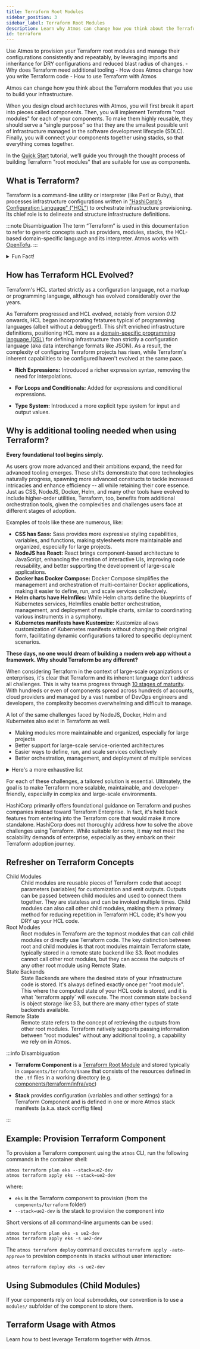 ```yaml
---
title: Terraform Root Modules
sidebar_position: 3
sidebar_label: Terraform Root Modules
description: Learn why Atmos can change how you think about the Terraform modules that you use to build your infrastructure. 
id: terraform
---
```


<Intro>
Use Atmos to provision your Terraform root modules and manage their configurations consistently and repeatably, 
by leveraging imports and inheritance for DRY configurations and reduced blast radius of changes.
</Intro>

<KeyPoints>
- Why does Terraform need additional tooling
- How does Atmos change how you write Terraform code
- How to use Terraform with Atmos
</KeyPoints>

Atmos can change how you think about the Terraform modules that you use to build your infrastructure. 

When you design cloud architectures with Atmos, you will first break it apart into pieces called components. 
Then, you will implement Terraform "root modules" for each of your components. 
To make them highly reusable, they should serve a "single purpose" so that they are the smallest possible 
unit of infrastructure managed in the software development lifecycle (SDLC).
Finally, you will connect your components together using stacks, so that everything comes together. 

In the [Quick Start](/quick-start/simple) tutorial, we’ll guide you through the thought process of building Terraform "root modules" that are suitable for use as components.

## What is Terraform?

Terraform is a command-line utility or interpreter (like Perl or Ruby), that processes infrastructure configurations 
written in ["HashiCorp's Configuration Language" ("HCL")](https://en.wikipedia.org/wiki/HCL) to orchestrate infrastructure provisioning. 
Its chief role is to delineate and structure infrastructure definitions. 

:::note Disambiguation
The term “Terraform” is used in this documentation to refer to generic concepts such as providers, modules, stacks, the 
HCL-based domain-specific language and its interpreter. Atmos works with [OpenTofu](/core-concepts/projects/configuration/opentofu).
:::


<details>
<summary>Fun Fact!</summary>

HCL is backward compatible with JSON, although it's not a strict superset of JSON. 
HCL is more human-friendly and readable, while JSON is often used for machine-generated configurations. 
This means you can write Terraform configurations in HCL or JSON, and Terraform will understand them. 
This feature is particularly useful for programmatically generating configurations or integration with systems that already use JSON.
</details>

## How has Terraform HCL Evolved?

Terraform's HCL started strictly as a configuration language, not a markup or programming language, although has evolved
considerably over the years. 

As Terraform progressed and HCL evolved, notably from version _0.12_ onwards, HCL began incorporating fetatures typical
of programming languages (albeit without a debugger!). This shift enriched infrastructure definitions, positioning HCL
more as a [domain-specific programming language (DSL)](https://en.wikipedia.org/wiki/Domain-specific_language) for
defining infrastructure than strictly a configuration language (aka data interchange formats like JSON). As a result,
the complexity of configuring Terraform projects has risen, while Terraform's inherent capabilities to be configured
haven't evolved at the same pace.

- **Rich Expressions:** Introduced a richer expression syntax, removing the need for interpolations.

- **For Loops and Conditionals:** Added for expressions and conditional expressions.

- **Type System:** Introduced a more explicit type system for input and output values.

## Why is additional tooling needed when using Terraform?

**Every foundational tool begins simply.**

As users grow more advanced and their ambitions expand, the need for advanced tooling emerges. These shifts demonstrate that core
technologies naturally progress, spawning more advanced constructs to tackle increased intricacies and enhance efficiency -- all
while retaining their core essence. Just as CSS, NodeJS, Docker, Helm, and many other tools have evolved to
include higher-order utilities, Terraform, too, benefits from additional orchestration tools, given the complexities and challenges
users face at different stages of adoption.

Examples of tools like these are numerous, like:

- **CSS has Sass:** Sass provides more expressive styling capabilities, variables, and functions, making stylesheets more maintainable and organized, especially for large projects.
- **NodeJS has React:** React brings component-based architecture to JavaScript, enhancing the creation of interactive UIs, improving code reusability, and better supporting the development of large-scale applications.
- **Docker has Docker Compose:** Docker Compose simplifies the management and orchestration of multi-container Docker applications, making it easier to define, run, and scale services collectively.
- **Helm charts have Helmfiles:** While Helm charts define the blueprints of Kubernetes services, Helmfiles enable better orchestration, management, and deployment of multiple charts, similar to coordinating various instruments in a symphony.
- **Kubernetes manifests have Kustomize:** Kustomize allows customization of Kubernetes manifests without changing their original form, facilitating dynamic configurations tailored to specific deployment scenarios.

**These days, no one would dream of building a modern web app without a framework. Why should Terraform be any different?**

When considering Terraform in the context of large-scale organizations or enterprises, it's clear that Terraform and its inherent language don't address all challenges. This is why teams progress through [10 stages of maturity](/introduction/why-atmos). With hundreds or even of components spread across hundreds of accounts, cloud providers and managed by a vast number of DevOps engineers and developers, the complexity becomes overwhelming and difficult to manage.

A lot of the same challenges faced by NodeJS, Docker, Helm and Kubernetes also exist in Terraform as well.

- Making modules more maintainable and organized, especially for large projects
- Better support for large-scale service-oriented architectures
- Easier ways to define, run, and scale services collectively
- Better orchestration, management, and deployment of multiple services

<details>
<summary>Here's a more exhaustive list</summary>

- **Lack of DRY Configurations**: Terraform does not inherently support hierarchical configurations. There's no support for [deep merging configurations](https://github.com/hashicorp/terraform/issues/24987), making manual `varfile` maintenance unscalable. This makes it more difficult to enforce organizational standards, security controls, tagging, and policies.
- **State Management**: Managing Terraform's state, especially at scale, lacks inherent strategies for handling complexities such as access controls, multi-region, and Disaster Recovery (DR).
- **Limited Modularization**: Structuring configurations modularly while promoting code reuse is cumbersome.
- **Manual Initialization**: Backend initialization, module downloads, and other setup tasks require manual steps before executing `terraform apply`. This ties into the need for some kind of workflow tool.
- **Dependency Management**: Community edition of Terraform doesn't provide any mechanisms for orchestrating dependencies among root modules.
- **Absence of Stack Management**: Organizing configurations into structured stacks isn't a built-in feature of the community edition.
- **Lack of Automatic Dependency Ordering**: Standalone Terraform doesn't inherently determine execution order based on inter-stack dependencies.
- **No Native Workflow Automation and Standardization**: Dynamic workflow executions, such as having a unified workflow both in CI/CD platforms like GitHub Actions (GHA) and locally, are not inherently supported. Workflow standardization and automation capabilities do not exist, making provisioning and management tasks more manual, or relying on custom scripts, Makefiles, or other tooling.
- **Basic Environment Management**: Managing configurations across multiple environments can become complex without higher-level tooling.
</details>

For each of these challenges, a tailored solution is essential. Ultimately, the goal is to make Terraform more scalable, maintainable, and developer-friendly, especially in complex and large-scale environments.

HashiCorp primarily offers foundational guidance on Terraform and pushes companies instead toward Terraform Enterprise. In fact, it's held back features from entering into the Terraform core that would make it more standalone. HashiCorp does not thoroughly address how to solve the above challenges using Terraform. While suitable for some, it may not meet the scalability demands of enterprise, especially as they embark on their Terraform adoption journey.

## Refresher on Terraform Concepts

<dl>
<dt>Child Modules</dt>
<dd>Child modules are reusable pieces of Terraform code that accept parameters (variables) for customization and emit outputs.
    Outputs can be passed between child modules and used to connect them together.
    They are stateless and can be invoked multiple times. Child modules can also call other child modules, making
    them a primary method for reducing repetition in Terraform HCL code; it's how you DRY up your HCL code.</dd>

<dt>Root Modules</dt>
<dd>Root modules in Terraform are the topmost modules that can call child modules or directly use Terraform code. 
    The key distinction between root and child modules is that root modules maintain Terraform state, 
    typically stored in a remote state backend like S3. Root modules cannot call other root modules, 
    but they can access the outputs of any other root module using Remote State.</dd>

<dt>State Backends</dt>
<dd>State Backends are where the desired state of your infrastructure code is stored. 
    It's always defined exactly once per "root module". This where the computed state of your HCL code is stored, 
    and it is what `terraform apply` will execute. The most common state backend is object storage 
    like S3, but there are many other types of state backends available.</dd>

<dt>Remote State</dt>
<dd>Remote state refers to the concept of retrieving the outputs from other root modules. 
    Terraform natively supports passing information between "root modules" without any additional tooling,
    a capability we rely on in Atmos.</dd>
</dl>


:::info Disambiguation

- **Terraform Component** is a [Terraform Root Module](https://developer.hashicorp.com/terraform/language/modules#the-root-module) and stored typically in `components/terraform/$name` that consists of the resources defined in the `.tf` files in a working directory
  (e.g. [components/terraform/infra/vpc](https://github.com/cloudposse/atmos/tree/master/examples/quick-start/components/terraform/vpc))

- **Stack** provides configuration (variables and other settings) for a Terraform Component and is defined in one or more Atmos stack manifests
  (a.k.a. stack conffig files)

:::


## Example: Provision Terraform Component

To provision a Terraform component using the `atmos` CLI, run the following commands in the container shell:

```console
atmos terraform plan eks --stack=ue2-dev
atmos terraform apply eks --stack=ue2-dev
```

where:

- `eks` is the Terraform component to provision (from the `components/terraform` folder)
- `--stack=ue2-dev` is the stack to provision the component into

Short versions of all command-line arguments can be used:

```console
atmos terraform plan eks -s ue2-dev
atmos terraform apply eks -s ue2-dev
```

The `atmos terraform deploy` command executes `terraform apply -auto-approve` to provision components in stacks without
user interaction:

```console
atmos terraform deploy eks -s ue2-dev
```

## Using Submodules (Child Modules)

If your components rely on local submodules, our convention is to use a `modules/` subfolder of the component to store them.


## Terraform Usage with Atmos

Learn how to best leverage Terraform together with Atmos.

<DocCardList/>
